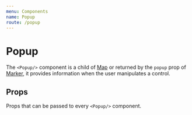 ```yaml
---
menu: Components
name: Popup
route: /popup
---
```



# Popup
The `<Popup/>` component is a child of [Map](../map) or returned by the `popup` prop of [Marker](/marker), it provides information when the user manipulates a control.

## Props
Props that can be passed to every `<Popup/>` component.

<Props of={Popup} />

